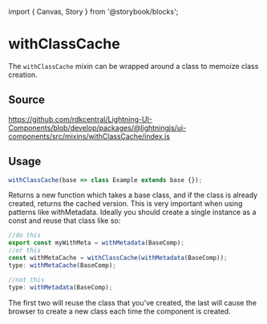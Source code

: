 ﻿import { Canvas, Story } from '@storybook/blocks';

# withClassCache

The `withClassCache` mixin can be wrapped around a class to memoize class creation.

## Source

https://github.com/rdkcentral/Lightning-UI-Components/blob/develop/packages/@lightningjs/ui-components/src/mixins/withClassCache/index.js

## Usage

```js
withClassCache(base => class Example extends base {});
```

Returns a new function which takes a base class, and if the class is already created, returns the cached version.
This is very important when using patterns like withMetadata. Ideally you should create a single instance as a const
and reuse that class like so:

```js
//do this
export const myWithMeta = withMetadata(BaseComp);
//or this
const withMetaCache = withClassCache(withMetadata(BaseComp));
type: withMetaCache(BaseComp);

//not this
type: withMetadata(BaseComp);
```

The first two will reuse the class that you've created, the last will cause the browser to create a new class each
time the component is created.
